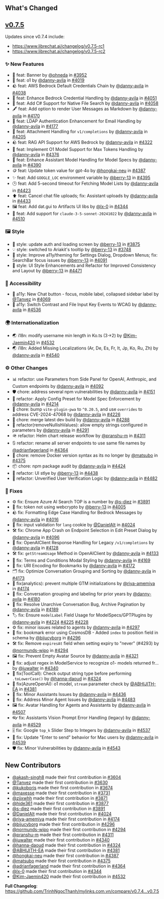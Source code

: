 ## What's Changed

## [v0.7.5](https://www.librechat.ai/changelog/v0.7.5)

Updates since v0.7.4 include:
- https://www.librechat.ai/changelog/v0.7.5-rc1
- https://www.librechat.ai/changelog/v0.7.5-rc2

### ✨ New Features

* 🚀 feat: Banner by [@ohneda](https://github.com/ohneda) in [#3952](https://github.com/TrinhNgocThanh/mylinks.com.vn/pull/3952)
* 🚀 feat: o1 by [@danny-avila](https://github.com/danny-avila) in [#4019](https://github.com/TrinhNgocThanh/mylinks.com.vn/pull/4019)
* 🪨 feat: AWS Bedrock Default Credentials Chain by [@danny-avila](https://github.com/danny-avila) in [#4038](https://github.com/TrinhNgocThanh/mylinks.com.vn/pull/4038)
* 🔐 feat: Enhance Bedrock Credential Handling by [@danny-avila](https://github.com/danny-avila) in [#4051](https://github.com/TrinhNgocThanh/mylinks.com.vn/pull/4051)
* 📁 feat: Add C# Support for Native File Search by [@danny-avila](https://github.com/danny-avila) in [#4058](https://github.com/TrinhNgocThanh/mylinks.com.vn/pull/4058)
* 🖋️ feat: Add option to render User Messages as Markdown by [@danny-avila](https://github.com/danny-avila) in [#4170](https://github.com/TrinhNgocThanh/mylinks.com.vn/pull/4170)
* 📧 feat: LDAP Authentication Enhancement for Email Handling by [@danny-avila](https://github.com/danny-avila) in [#4177](https://github.com/TrinhNgocThanh/mylinks.com.vn/pull/4177)
* 📎 feat: Attachment Handling for `v1/completions` by [@danny-avila](https://github.com/danny-avila) in [#4205](https://github.com/TrinhNgocThanh/mylinks.com.vn/pull/4205)
* 🪨 feat: RAG API Support for AWS Bedrock by [@danny-avila](https://github.com/danny-avila) in [#4322](https://github.com/TrinhNgocThanh/mylinks.com.vn/pull/4322)
* 🧠 feat: Implement O1 Model Support for Max Tokens Handling by [@danny-avila](https://github.com/danny-avila) in [#4376](https://github.com/TrinhNgocThanh/mylinks.com.vn/pull/4376)
* 🤖 feat: Enhance Assistant Model Handling for Model Specs by [@danny-avila](https://github.com/danny-avila) in [#4390](https://github.com/TrinhNgocThanh/mylinks.com.vn/pull/4390)
* 🪙 feat: Update token value for gpt-4o by [@hongkai-neu](https://github.com/hongkai-neu) in [#4387](https://github.com/TrinhNgocThanh/mylinks.com.vn/pull/4387)
* ✨ feat: Add `GOOGLE_LOC` environment variable by [@berry-13](https://github.com/berry-13) in [#4395](https://github.com/TrinhNgocThanh/mylinks.com.vn/pull/4395)
* 🕒 feat: Add 5-second timeout for Fetching Model Lists by [@danny-avila](https://github.com/danny-avila) in [#4423](https://github.com/TrinhNgocThanh/mylinks.com.vn/pull/4423)
* ⬆️ feat: Cancel chat file uploads; fix: Assistant uploads by [@danny-avila](https://github.com/danny-avila) in [#4433](https://github.com/TrinhNgocThanh/mylinks.com.vn/pull/4433)
* 🖼️ feat: Add dat.gui to Artifacts UI libs by [@lx-0](https://github.com/lx-0) in [#4344](https://github.com/TrinhNgocThanh/mylinks.com.vn/pull/4344)
* 🤖 feat: Add support for `claude-3-5-sonnet-20241022`  by [@danny-avila](https://github.com/danny-avila) in [#4510](https://github.com/TrinhNgocThanh/mylinks.com.vn/pull/4510)

### 🖼️ Style

* 🔐 style: update auth and loading screen by [@berry-13](https://github.com/berry-13) in [#3875](https://github.com/TrinhNgocThanh/mylinks.com.vn/pull/3875)
* 💡 style: switched to Ariakit's tooltip by [@berry-13](https://github.com/berry-13) in [#3748](https://github.com/TrinhNgocThanh/mylinks.com.vn/pull/3748)
* 👐 style: Improve a11y/theming for Settings Dialog, Dropdown Menus; fix: SearchBar focus issues by [@berry-13](https://github.com/berry-13) in [#4091](https://github.com/TrinhNgocThanh/mylinks.com.vn/pull/4091)
* 🎨 style: UI Style Enhancements and Refactor for Improved Consistency and Layout by [@berry-13](https://github.com/berry-13) in [#4471](https://github.com/TrinhNgocThanh/mylinks.com.vn/pull/4471)

### 👐 Accessibility

* 👐 a11y: New Chat button - focus, mobile label, collapsed sidebar label by [@Tanvez](https://github.com/Tanvez) in [#4069](https://github.com/TrinhNgocThanh/mylinks.com.vn/pull/4069)
* 🔘 a11y: Switch Contrast and File Input Key Events to WCAG by [@danny-avila](https://github.com/danny-avila) in [#4536](https://github.com/TrinhNgocThanh/mylinks.com.vn/pull/4536)

### 🌍 Internationalization

* 🌏 i18n: modify username min length in Ko.ts (3→2) by [@Kim-Jaemin420](https://github.com/Kim-Jaemin420) in [#4532](https://github.com/TrinhNgocThanh/mylinks.com.vn/pull/4532)
* 🌏 i18n: Added Missing Localizations (Ar, De, Es, Fr, It, Jp, Ko, Ru, Zh) by [@danny-avila](https://github.com/danny-avila) in [#4540](https://github.com/TrinhNgocThanh/mylinks.com.vn/pull/4540)

### ⚙️ Other Changes

* 📊 refactor: use Parameters from Side Panel for OpenAI, Anthropic, and Custom endpoints by [@danny-avila](https://github.com/danny-avila) in [#4092](https://github.com/TrinhNgocThanh/mylinks.com.vn/pull/4092)
* 🛡️ chore: address several npm vulnerabilities by [@danny-avila](https://github.com/danny-avila) in [#4151](https://github.com/TrinhNgocThanh/mylinks.com.vn/pull/4151)
* 🔄 refactor: Apply Config Preset for Model Spec Enforcement by [@danny-avila](https://github.com/danny-avila) in [#4214](https://github.com/TrinhNgocThanh/mylinks.com.vn/pull/4214)
* 🧹 chore: bump `vite-plugin-pwa` to `^0.20.5`, and use `overrides` to address CVE-2024-47068 by [@danny-avila](https://github.com/danny-avila) in [#4226](https://github.com/TrinhNgocThanh/mylinks.com.vn/pull/4226)
* 🚧 chore: merge latest dev build by [@danny-avila](https://github.com/danny-avila) in [#4288](https://github.com/TrinhNgocThanh/mylinks.com.vn/pull/4288)
* 👷 refactor(removeNullishValues): allow empty strings configured in parameters by [@danny-avila](https://github.com/danny-avila) in [#4291](https://github.com/TrinhNgocThanh/mylinks.com.vn/pull/4291)
* 🪖 refactor: Helm chart release workflow by [@pranshu-m](https://github.com/pranshu-m) in [#4311](https://github.com/TrinhNgocThanh/mylinks.com.vn/pull/4311)
* 🔃 refactor: rename all server endpoints to use same file names by [@adrianfagerland](https://github.com/adrianfagerland) in [#4364](https://github.com/TrinhNgocThanh/mylinks.com.vn/pull/4364)
* 🐋 chore: remove Docker version syntax as its no longer by [@matsubo](https://github.com/matsubo) in [#4375](https://github.com/TrinhNgocThanh/mylinks.com.vn/pull/4375)
* 📦 chore: npm package audit by [@danny-avila](https://github.com/danny-avila) in [#4424](https://github.com/TrinhNgocThanh/mylinks.com.vn/pull/4424)
* 🎨 refactor: UI stlye by [@berry-13](https://github.com/berry-13) in [#4438](https://github.com/TrinhNgocThanh/mylinks.com.vn/pull/4438)
* 🔐 refactor: Unverified User Verification Logic by [@danny-avila](https://github.com/danny-avila) in [#4482](https://github.com/TrinhNgocThanh/mylinks.com.vn/pull/4482)

### 🔧 Fixes

* ⚙️ fix: Ensure Azure AI Search TOP is a number by [@s-diez](https://github.com/s-diez) in [#3891](https://github.com/TrinhNgocThanh/mylinks.com.vn/pull/3891)
* 🔐 fix: token not using webcrypto by [@berry-13](https://github.com/berry-13) in [#4005](https://github.com/TrinhNgocThanh/mylinks.com.vn/pull/4005)
* 🪨 fix: Formatting Edge Case Handling for Bedrock Messages by [@danny-avila](https://github.com/danny-avila) in [#4016](https://github.com/TrinhNgocThanh/mylinks.com.vn/pull/4016)
* 🍪 fix: input validation for `lang` cookie by [@DanielAlt](https://github.com/DanielAlt) in [#4024](https://github.com/TrinhNgocThanh/mylinks.com.vn/pull/4024)
* 🛠️ fix: Chrome App Crash on Endpoint Selection in Edit Preset Dialog by [@danny-avila](https://github.com/danny-avila) in [#4096](https://github.com/TrinhNgocThanh/mylinks.com.vn/pull/4096)
* 🔧 fix: OpenAIClient Response Handling for Legacy `/v1/completions` by [@danny-avila](https://github.com/danny-avila) in [#4128](https://github.com/TrinhNgocThanh/mylinks.com.vn/pull/4128)
* 🛠️ fix: `getStreamUsage` Method in OpenAIClient  by [@danny-avila](https://github.com/danny-avila) in [#4133](https://github.com/TrinhNgocThanh/mylinks.com.vn/pull/4133)
* 🎨 fix: Terms and Conditions Modal Styling by [@danny-avila](https://github.com/danny-avila) in [#4169](https://github.com/TrinhNgocThanh/mylinks.com.vn/pull/4169)
* 🔖 fix: URI Encoding for Bookmarks by [@danny-avila](https://github.com/danny-avila) in [#4172](https://github.com/TrinhNgocThanh/mylinks.com.vn/pull/4172)
* 🗂️ fix: Optimize Conversation Grouping and Sorting by [@danny-avila](https://github.com/danny-avila) in [#4173](https://github.com/TrinhNgocThanh/mylinks.com.vn/pull/4173)
* 🐛 fix(analytics): prevent multiple GTM initializations by [@riya-amemiya](https://github.com/riya-amemiya) in [#4174](https://github.com/TrinhNgocThanh/mylinks.com.vn/pull/4174)
* 📅 fix: Conversation grouping and labeling for prior years by [@danny-avila](https://github.com/danny-avila) in [#4180](https://github.com/TrinhNgocThanh/mylinks.com.vn/pull/4180)
* 🧹 fix: Resolve Unarchive Conversation Bug, Archive Pagination by [@danny-avila](https://github.com/danny-avila) in [#4189](https://github.com/TrinhNgocThanh/mylinks.com.vn/pull/4189)
* 🏷️ fix: Ensure `modelLabel` Field Usage for ModelSpecs/GPTPlugins by [@danny-avila](https://github.com/danny-avila) in [#4224](https://github.com/TrinhNgocThanh/mylinks.com.vn/pull/4224) [#4225](https://github.com/TrinhNgocThanh/mylinks.com.vn/pull/4225) [#4228](https://github.com/TrinhNgocThanh/mylinks.com.vn/pull/4228)
* ⚙️ fix: minor issues related to agents by [@danny-avila](https://github.com/danny-avila) in [#4297](https://github.com/TrinhNgocThanh/mylinks.com.vn/pull/4297)
* 🔖 fix: bookmark error using CosmosDB - Added `index` to position field in schema by [@bijucyborg](https://github.com/bijucyborg) in [#4296](https://github.com/TrinhNgocThanh/mylinks.com.vn/pull/4296)
* 🛠️ fix: Remove `expiresAt` field when setting expiry to "never" (#4293) by [@normunds-wipo](https://github.com/normunds-wipo) in [#4294](https://github.com/TrinhNgocThanh/mylinks.com.vn/pull/4294)
* 🖼️ fix: Prevent Empty Avatar Source by [@danny-avila](https://github.com/danny-avila) in [#4321](https://github.com/TrinhNgocThanh/mylinks.com.vn/pull/4321)
* 💬 fix: adjust regex in ModelService to recognize o1- models returned fr… by [@juwalter](https://github.com/juwalter) in [#4340](https://github.com/TrinhNgocThanh/mylinks.com.vn/pull/4340)
* 🔨 fix(ToolCall): Check output string type before performing `.toLowerCase()` by [@hanna-daoud](https://github.com/hanna-daoud) in [#4324](https://github.com/TrinhNgocThanh/mylinks.com.vn/pull/4324)
* 🔨 fix(AzureOpenAI): o1 model, `stream` parameter check by [@ABHIJITH-EA](https://github.com/ABHIJITH-EA) in [#4381](https://github.com/TrinhNgocThanh/mylinks.com.vn/pull/4381)
* 🤖 fix: Minor Assistants Issues by [@danny-avila](https://github.com/danny-avila) in [#4436](https://github.com/TrinhNgocThanh/mylinks.com.vn/pull/4436)
* 🤖 fix: Address Minor Agent Issues by [@danny-avila](https://github.com/danny-avila) in [#4483](https://github.com/TrinhNgocThanh/mylinks.com.vn/pull/4483)
* 🖼️ fix: Avatar Handling for Agents and Assistants by [@danny-avila](https://github.com/danny-avila) in [#4507](https://github.com/TrinhNgocThanh/mylinks.com.vn/pull/4507)
* 👓 fix: Assistants Vision Prompt Error Handling (legacy) by [@danny-avila](https://github.com/danny-avila) in [#4529](https://github.com/TrinhNgocThanh/mylinks.com.vn/pull/4529)
* 🎚️ fix: Google `top_k` Slider Step to Integers by [@danny-avila](https://github.com/danny-avila) in [#4537](https://github.com/TrinhNgocThanh/mylinks.com.vn/pull/4537)
* 🍎 fix: Update "Enter to send" behavior for Mac users by [@danny-avila](https://github.com/danny-avila) in [#4539](https://github.com/TrinhNgocThanh/mylinks.com.vn/pull/4539)
* 🛡️ fix: Minor Vulnerabilities by [@danny-avila](https://github.com/danny-avila) in [#4543](https://github.com/TrinhNgocThanh/mylinks.com.vn/pull/4543)

## New Contributors
* [@akash-singh8](https://github.com/akash-singh8) made their first contribution in [#3604](https://github.com/TrinhNgocThanh/mylinks.com.vn/pull/3604)
* [@Tanvez](https://github.com/Tanvez) made their first contribution in [#3630](https://github.com/TrinhNgocThanh/mylinks.com.vn/pull/3630)
* [@kukoboris](https://github.com/kukoboris) made their first contribution in [#3674](https://github.com/TrinhNgocThanh/mylinks.com.vn/pull/3674)
* [@maxesse](https://github.com/maxesse) made their first contribution in [#3731](https://github.com/TrinhNgocThanh/mylinks.com.vn/pull/3731)
* [@zjjxwhh](https://github.com/zjjxwhh) made their first contribution in [#3871](https://github.com/TrinhNgocThanh/mylinks.com.vn/pull/3871)
* [@hide361](https://github.com/hide361) made their first contribution in [#3877](https://github.com/TrinhNgocThanh/mylinks.com.vn/pull/3877)
* [@s-diez](https://github.com/s-diez) made their first contribution in [#3891](https://github.com/TrinhNgocThanh/mylinks.com.vn/pull/3891)
* [@DanielAlt](https://github.com/DanielAlt) made their first contribution in [#4024](https://github.com/TrinhNgocThanh/mylinks.com.vn/pull/4024)
* [@riya-amemiya](https://github.com/riya-amemiya) made their first contribution in [#4174](https://github.com/TrinhNgocThanh/mylinks.com.vn/pull/4174)
* [@bijucyborg](https://github.com/bijucyborg) made their first contribution in [#4296](https://github.com/TrinhNgocThanh/mylinks.com.vn/pull/4296)
* [@normunds-wipo](https://github.com/normunds-wipo) made their first contribution in [#4294](https://github.com/TrinhNgocThanh/mylinks.com.vn/pull/4294)
* [@pranshu-m](https://github.com/pranshu-m) made their first contribution in [#4311](https://github.com/TrinhNgocThanh/mylinks.com.vn/pull/4311)
* [@juwalter](https://github.com/juwalter) made their first contribution in [#4340](https://github.com/TrinhNgocThanh/mylinks.com.vn/pull/4340)
* [@hanna-daoud](https://github.com/hanna-daoud) made their first contribution in [#4324](https://github.com/TrinhNgocThanh/mylinks.com.vn/pull/4324)
* [@ABHIJITH-EA](https://github.com/ABHIJITH-EA) made their first contribution in [#4381](https://github.com/TrinhNgocThanh/mylinks.com.vn/pull/4381)
* [@hongkai-neu](https://github.com/hongkai-neu) made their first contribution in [#4387](https://github.com/TrinhNgocThanh/mylinks.com.vn/pull/4387)
* [@matsubo](https://github.com/matsubo) made their first contribution in [#4375](https://github.com/TrinhNgocThanh/mylinks.com.vn/pull/4375)
* [@adrianfagerland](https://github.com/adrianfagerland) made their first contribution in [#4364](https://github.com/TrinhNgocThanh/mylinks.com.vn/pull/4364)
* [@lx-0](https://github.com/lx-0) made their first contribution in [#4344](https://github.com/TrinhNgocThanh/mylinks.com.vn/pull/4344)
* [@Kim-Jaemin420](https://github.com/Kim-Jaemin420) made their first contribution in [#4532](https://github.com/TrinhNgocThanh/mylinks.com.vn/pull/4532)

**Full Changelog**: https://github.com/TrinhNgocThanh/mylinks.com.vn/compare/v0.7.4...v0.7.5